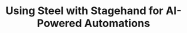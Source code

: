 ---
id: "steel-stagehand-node-starter"
title: "Using Steel with Stagehand for AI-Powered Automations"
accentColor: "blue"
category: "AI_AUTOMATION"
stack: "nodejs"
description: "A starter project demonstrating how to use Steel with Stagehand in Node.js & TypeScript for AI-powered browser automations."
flags: ["cli", "playground"]
directory: "examples/steel-stagehand-node-starter"
--- 